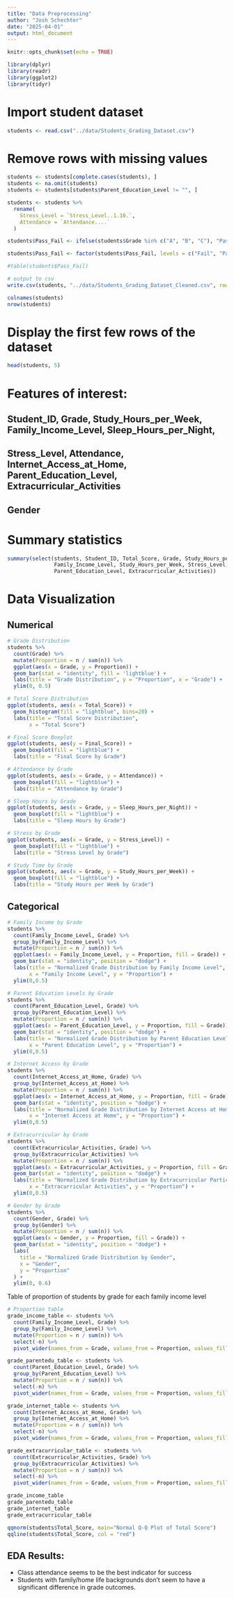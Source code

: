 ```yaml
---
title: "Data Preprocessing"
author: "Josh Schechter"
date: "2025-04-01"
output: html_document
---
```


```r
knitr::opts_chunk$set(echo = TRUE)
```

```r
library(dplyr)
library(readr)
library(ggplot2)
library(tidyr)
```

# Import student dataset
```r
students <- read.csv("../data/Students_Grading_Dataset.csv")
```

# Remove rows with missing values
```r
students <- students[complete.cases(students), ]
students <- na.omit(students)
students <- students[students$Parent_Education_Level != "", ]
```

```r
students <- students %>%
  rename(
    Stress_Level = `Stress_Level..1.10.`,
    Attendance = `Attendance....`
  )
```

```r
students$Pass_Fail <- ifelse(students$Grade %in% c("A", "B", "C"), "Pass", "Fail")

students$Pass_Fail <- factor(students$Pass_Fail, levels = c("Fail", "Pass"))

#table(students$Pass_Fail)
```

```r
# output to csv
write.csv(students, "../data/Students_Grading_Dataset_Cleaned.csv", row.names = FALSE)
```

```r
colnames(students)
nrow(students)
```

# Display the first few rows of the dataset
```r
head(students, 5)
```
# Features of interest:
## Student_ID, Grade, Study_Hours_per_Week, Family_Income_Level, Sleep_Hours_per_Night,
## Stress_Level, Attendance, Internet_Access_at_Home, Parent_Education_Level, Extracurricular_Activities
## Gender

# Summary statistics
```r
summary(select(students, Student_ID, Total_Score, Grade, Study_Hours_per_Week, Sleep_Hours_per_Night,
               Family_Income_Level, Study_Hours_per_Week, Stress_Level, Attendance, Internet_Access_at_Home,
               Parent_Education_Level, Extracurricular_Activities))
```



# Data Visualization

## Numerical
```r
# Grade Distribution
students %>%
  count(Grade) %>%
  mutate(Proportion = n / sum(n)) %>%
  ggplot(aes(x = Grade, y = Proportion)) +
  geom_bar(stat = "identity", fill = 'lightblue') +
  labs(title = "Grade Distribution", y = "Proportion", x = "Grade") +
  ylim(0, 0.5)

# Total Score Distribution
ggplot(students, aes(x = Total_Score)) +
  geom_histogram(fill = "lightblue", bins=20) +
  labs(title = "Total Score Distribution",
       x = "Total Score")

# Final Score Boxplot
ggplot(students, aes(y = Final_Score)) +
  geom_boxplot(fill = "lightblue") +
  labs(title = "Final Score by Grade")

# Attendance by Grade
ggplot(students, aes(x = Grade, y = Attendance)) +
  geom_boxplot(fill = "lightblue") +
  labs(title = "Attendance by Grade")

# Sleep Hours by Grade
ggplot(students, aes(x = Grade, y = Sleep_Hours_per_Night)) +
  geom_boxplot(fill = "lightblue") +
  labs(title = "Sleep Hours by Grade")

# Stress by Grade
ggplot(students, aes(x = Grade, y = Stress_Level)) +
  geom_boxplot(fill = "lightblue") +
  labs(title = "Stress Level by Grade")

# Study Time by Grade
ggplot(students, aes(x = Grade, y = Study_Hours_per_Week)) +
  geom_boxplot(fill = "lightblue") +
  labs(title = "Study Hours per Week by Grade")


```

## Categorical
```r
# Family Income by Grade
students %>%
  count(Family_Income_Level, Grade) %>%
  group_by(Family_Income_Level) %>%
  mutate(Proportion = n / sum(n)) %>%
  ggplot(aes(x = Family_Income_Level, y = Proportion, fill = Grade)) +
  geom_bar(stat = "identity", position = "dodge") +
  labs(title = "Normalized Grade Distribution by Family Income Level",
       x = "Family Income Level", y = "Proportion") +
  ylim(0,0.5)

# Parent Education Levels by Grade
students %>%
  count(Parent_Education_Level, Grade) %>%
  group_by(Parent_Education_Level) %>%
  mutate(Proportion = n / sum(n)) %>%
  ggplot(aes(x = Parent_Education_Level, y = Proportion, fill = Grade)) +
  geom_bar(stat = "identity", position = "dodge") +
  labs(title = "Normalized Grade Distribution by Parent Education Level",
       x = "Parent Education Level", y = "Proportion") +
  ylim(0,0.5)

# Internet Access by Grade
students %>%
  count(Internet_Access_at_Home, Grade) %>%
  group_by(Internet_Access_at_Home) %>%
  mutate(Proportion = n / sum(n)) %>%
  ggplot(aes(x = Internet_Access_at_Home, y = Proportion, fill = Grade)) +
  geom_bar(stat = "identity", position = "dodge") +
  labs(title = "Normalized Grade Distribution by Internet Access at Home",
       x = "Internet Access at Home", y = "Proportion") +
  ylim(0,0.5)

# Extracurricular by Grade
students %>%
  count(Extracurricular_Activities, Grade) %>%
  group_by(Extracurricular_Activities) %>%
  mutate(Proportion = n / sum(n)) %>%
  ggplot(aes(x = Extracurricular_Activities, y = Proportion, fill = Grade)) +
  geom_bar(stat = "identity", position = "dodge") +
  labs(title = "Normalized Grade Distribution by Extracurricular Participation",
       x = "Extracurricular Activities", y = "Proportion") +
  ylim(0,0.5)

# Gender by Grade
students %>%
  count(Gender, Grade) %>%
  group_by(Gender) %>%
  mutate(Proportion = n / sum(n)) %>%
  ggplot(aes(x = Gender, y = Proportion, fill = Grade)) +
  geom_bar(stat = "identity", position = "dodge") +
  labs(
    title = "Normalized Grade Distribution by Gender",
    x = "Gender",
    y = "Proportion"
  ) +
  ylim(0, 0.6) 

```



Table of proportion of students by grade for each family income level
```r
# Proportion table
grade_income_table <- students %>%
  count(Family_Income_Level, Grade) %>%
  group_by(Family_Income_Level) %>%
  mutate(Proportion = n / sum(n)) %>%
  select(-n) %>%
  pivot_wider(names_from = Grade, values_from = Proportion, values_fill = 0)

grade_parentedu_table <- students %>%
  count(Parent_Education_Level, Grade) %>%
  group_by(Parent_Education_Level) %>%
  mutate(Proportion = n / sum(n)) %>%
  select(-n) %>%
  pivot_wider(names_from = Grade, values_from = Proportion, values_fill = 0)

grade_internet_table <- students %>%
  count(Internet_Access_at_Home, Grade) %>%
  group_by(Internet_Access_at_Home) %>%
  mutate(Proportion = n / sum(n)) %>%
  select(-n) %>%
  pivot_wider(names_from = Grade, values_from = Proportion, values_fill = 0)

grade_extracurricular_table <- students %>%
  count(Extracurricular_Activities, Grade) %>%
  group_by(Extracurricular_Activities) %>%
  mutate(Proportion = n / sum(n)) %>%
  select(-n) %>%
  pivot_wider(names_from = Grade, values_from = Proportion, values_fill = 0)

grade_income_table
grade_parentedu_table
grade_internet_table
grade_extracurricular_table
```


```r
qqnorm(students$Total_Score, main="Normal Q-Q Plot of Total Score")
qqline(students$Total_Score, col = "red")
```


## EDA Results:

- Class attendance seems to be the best indicator for success
- Students with family/home life backgrounds don't seem to have a significant difference in grade outcomes.





